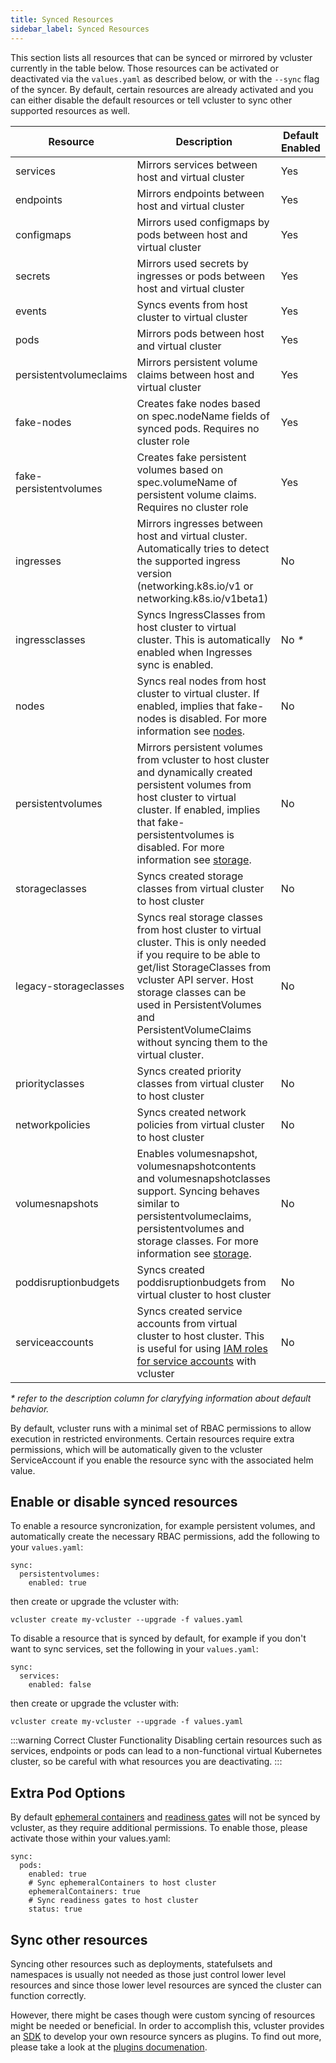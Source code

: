 ```yaml
---
title: Synced Resources
sidebar_label: Synced Resources
---
```


This section lists all resources that can be synced or mirrored by vcluster currently in the table below. Those resources can be activated or deactivated via the `values.yaml` as described below, or with the `--sync` flag of the syncer. By default, certain resources are already activated and you can either disable the default resources or tell vcluster to sync other supported resources as well.

| Resource               | Description                                                                                                                                                                                                                                                                                       | Default Enabled |
| ---------------------- | ------------------------------------------------------------------------------------------------------------------------------------------------------------------------------------------------------------------------------------------------------------------------------------------------- | --------------- |
| services               | Mirrors services between host and virtual cluster                                                                                                                                                                                                                                                 | Yes             |
| endpoints              | Mirrors endpoints between host and virtual cluster                                                                                                                                                                                                                                                | Yes             |
| configmaps             | Mirrors used configmaps by pods between host and virtual cluster                                                                                                                                                                                                                                  | Yes             |
| secrets                | Mirrors used secrets by ingresses or pods between host and virtual cluster                                                                                                                                                                                                                        | Yes             |
| events                 | Syncs events from host cluster to virtual cluster                                                                                                                                                                                                                                                 | Yes             |
| pods                   | Mirrors pods between host and virtual cluster                                                                                                                                                                                                                                                     | Yes             |
| persistentvolumeclaims | Mirrors persistent volume claims between host and virtual cluster                                                                                                                                                                                                                                 | Yes             |
| fake-nodes             | Creates fake nodes based on spec.nodeName fields of synced pods. Requires no cluster role                                                                                                                                                                                                         | Yes             |
| fake-persistentvolumes | Creates fake persistent volumes based on spec.volumeName of persistent volume claims. Requires no cluster role                                                                                                                                                                                    | Yes             |
| ingresses              | Mirrors ingresses between host and virtual cluster. Automatically tries to detect the supported ingress version (networking.k8s.io/v1 or networking.k8s.io/v1beta1)                                                                                                                               | No              |
| ingressclasses         | Syncs IngressClasses from host cluster to virtual cluster. This is automatically enabled when Ingresses sync is enabled.                                                                                                                                                                          | No _*_             |
| nodes                  | Syncs real nodes from host cluster to virtual cluster. If enabled, implies that fake-nodes is disabled. For more information see [nodes](./nodes.mdx).                                                                                                                                            | No              |
| persistentvolumes      | Mirrors persistent volumes from vcluster to host cluster and dynamically created persistent volumes from host cluster to virtual cluster. If enabled, implies that fake-persistentvolumes is disabled. For more information see [storage](./storage.mdx).                                         | No              |
| storageclasses         | Syncs created storage classes from virtual cluster to host cluster                                                                                                                                                                                                                                | No              |
| legacy-storageclasses  | Syncs real storage classes from host cluster to virtual cluster. This is only needed if you require to be able to get/list StorageClasses from vcluster API server. Host storage classes can be used in PersistentVolumes and PersistentVolumeClaims without syncing them to the virtual cluster. | No              |
| priorityclasses        | Syncs created priority classes from virtual cluster to host cluster                                                                                                                                                                                                                               | No              |
| networkpolicies        | Syncs created network policies from virtual cluster to host cluster                                                                                                                                                                                                                               | No              |
| volumesnapshots        | Enables volumesnapshot, volumesnapshotcontents and volumesnapshotclasses support. Syncing behaves similar to persistentvolumeclaims, persistentvolumes and storage classes. For more information see [storage](./storage.mdx).                                                                    | No              |
| poddisruptionbudgets   | Syncs created poddisruptionbudgets from virtual cluster to host cluster                                                                                                                                                                                                                           | No              |
| serviceaccounts        | Syncs created service accounts from virtual cluster to host cluster. This is useful for using [IAM roles for service accounts](https://docs.aws.amazon.com/eks/latest/userguide/iam-roles-for-service-accounts.html) with vcluster                                                                | No              |
_\* refer to the description column for claryfying information about default behavior._

By default, vcluster runs with a minimal set of RBAC permissions to allow execution in restricted environments. Certain resources require extra permissions, which will be automatically given to the vcluster ServiceAccount if you enable the resource sync with the associated helm value.

## Enable or disable synced resources

To enable a resource syncronization, for example persistent volumes, and automatically create the necessary RBAC permissions, add the following to your `values.yaml`:
```
sync:
  persistentvolumes:
    enabled: true
```
then create or upgrade the vcluster with:

```
vcluster create my-vcluster --upgrade -f values.yaml
```

To disable a resource that is synced by default, for example if you don't want to sync services, set the following in your `values.yaml`: 
```
sync:
  services:
    enabled: false
```
then create or upgrade the vcluster with:

```
vcluster create my-vcluster --upgrade -f values.yaml
```

:::warning Correct Cluster Functionality
Disabling certain resources such as services, endpoints or pods can lead to a non-functional virtual Kubernetes cluster, so be careful with what resources you are deactivating. 
:::

## Extra Pod Options

By default [ephemeral containers](https://kubernetes.io/docs/concepts/workloads/pods/ephemeral-containers/) and [readiness gates](https://kubernetes.io/docs/concepts/workloads/pods/pod-lifecycle/#pod-readiness-gate) will not be synced by vcluster, as they require additional permissions. To enable those, please activate those within your values.yaml:

```
sync:
  pods:
    enabled: true
    # Sync ephemeralContainers to host cluster
    ephemeralContainers: true
    # Sync readiness gates to host cluster
    status: true
```

## Sync other resources

Syncing other resources such as deployments, statefulsets and namespaces is usually not needed as those just control lower level resources and since those lower level resources are synced the cluster can function correctly. 

However, there might be cases though were custom syncing of resources might be needed or beneficial. In order to accomplish this, vcluster provides an [SDK](https://github.com/loft-sh/vcluster-sdk) to develop your own resource syncers as plugins. To find out more, please take a look at the [plugins documenation](../plugins/overview.mdx).
